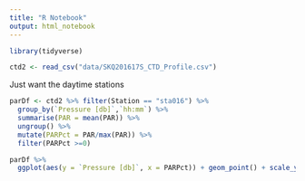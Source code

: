```yaml
---
title: "R Notebook"
output: html_notebook
---
```


```r
library(tidyverse)
```



```r
ctd2 <- read_csv("data/SKQ201617S_CTD_Profile.csv")
```

Just want the daytime stations



```r
parDf <- ctd2 %>% filter(Station == "sta016") %>% 
  group_by(`Pressure [db]`,`hh:mm`) %>%
  summarise(PAR = mean(PAR)) %>%
  ungroup() %>%
  mutate(PARPct = PAR/max(PAR)) %>%
  filter(PARPct >=0)
```

```r
parDf %>% 
  ggplot(aes(y = `Pressure [db]`, x = PARPct)) + geom_point() + scale_y_reverse() + scale_x_log10()
```


